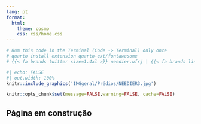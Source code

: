 ---
lang: pt
format:
  html: 
    theme: cosmo
    css: css/home.css
---

```{r, label="pack", warning=FALSE, echo=FALSE, include=FALSE}

# Rum this code in the Terminal (Code -> Terminal) only once
# quarto install extension quarto-ext/fontawesome
# {{< fa brands twitter size=1.4xl >}} needier.ufrj | {{< fa brands linkedin size=1.4xl >}} needier.ufrj | {{< fa brands github size=1.4xl >}} needier.ufrj | {{< fa brands instagram size=1.4xl >}} needier.ufrj

```

```{r}
#| echo: FALSE
#| out.width: 100%
knitr::include_graphics('IMGgeral/Prédios/NEEDIER3.jpg')
```

```{r setup, include=FALSE}
knitr::opts_chunk$set(message=FALSE,warning=FALSE, cache=FALSE)
```

## Página em construção
